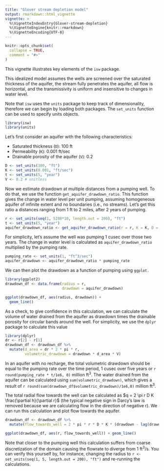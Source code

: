 ```yaml
---
title: "Glover stream depletion model"
output: rmarkdown::html_vignette
vignette: >
  %\VignetteIndexEntry{Glover-stream-depletion}
  %\VignetteEngine{knitr::rmarkdown}
  %\VignetteEncoding{UTF-8}
---
```


```r
knitr::opts_chunk$set(
  collapse = TRUE,
  comment = "#>"
)
```

This vignette illustrates key elements of the `isw` package.

This idealized model assumes the wells are screened over the saturated thickness of the aquifer, the stream fully penetrates the aquifer, all flow is horizontal, and the transmissivity is uniform and insensitive to changes in water level.

Note that `isw` uses the `units` package to keep track of dimensionality, therefore we can begin by loading both packages. The `set_units` function can be used to specify units objects.

```r
library(isw)
library(units)
```

 Let's first consider an aquifer with the following characteristics:

- Saturated thickness (`D`): 100 ft
- Permeability (`K`): 0.001 ft/sec
- Drainable porosity of the aquifer (`V`): 0.2

```r
D <- set_units(100, "ft")
K <- set_units(0.001, "ft/sec")
t <- set_units(5, "year")
V <- 0.2 # unitless
```

Now we estimate drawdown at multiple distances from a pumping well. To do that, we use the function `get_aquifer_drawdown_ratio`. This function gives the change in water level per unit pumping, assuming homogeneous aquifer of infinite extent and no boundaries (i.e., no streams). Let's get this ratio a distances ranging from 1 ft to 2 miles, after 2 years of pumping.


```r
r <- set_units(seq(1, 5280*10, length.out = 200), "ft")
t <- set_units(5, "year")
aquifer_drawdown_ratio <- get_aquifer_drawdown_ratio(r = r, K = K, D = D, V = V, t = t)
```

For simplicity, let's assume the well was pumping 1 cusec over those two years. The change in water level is calculated as `aquifer_drawdown_ratio` multiplied by the pumping rate.

```r
pumping_rate <- set_units(1, "ft^3/sec")
aquifer_drawdown <- aquifer_drawdown_ratio * pumping_rate
```

We can then plot the drawdown as a function of pumping using `ggplot.`

```r
library(ggplot2)
drawdown_df <- data.frame(radius = r,
                          drawdown = aquifer_drawdown)

ggplot(drawdown_df, aes(radius, drawdown)) +
  geom_line()
```

As a check, to give confidence in this calculation, we can calculate the volume of water drained from the aquifer as drawdown times the drainable porosity for circular bands around the well. For simplicity, we use the `dplyr` package to calculate this value

```r
library(dplyr)
dr <- r[2] - r[1]
drawdown_df <- drawdown_df %>% 
  mutate(d_area = dr * 2 * pi * r,
         volumetric_drawdown = drawdown * d_area * V)
```

In an aquifer with no recharge, the total volumetric drawdown should be equal to the pumping rate over the time period, 1 cusec over five years or `r round(pumping_rate * t/1e6, 0)` million ft^3^. The water drained from the aquifer can be calculated using `sum(volumetric_drawdown)`, which gives a result of `r round(sum(drawdown_df$volumetric_drawdown)/1e6,0)` million ft^3^. 

The total radial flow towards the well can be calculated as $q = 2 \pi r D K \frac{\partial h}{\partial r}$ (the typical negative sign in Darcy's law is removed because we are calculating flow in the direction of negative r). We can run this calculation and plot flow towards the aquifer.

```r
drawdown_df <- drawdown_df %>% 
  mutate(flow_towards_well = 2 * pi * r * D * K * (drawdown - lag(drawdown)) / dr)

ggplot(drawdown_df, aes(r, flow_towards_well)) + geom_line()
```

Note that closer to the pumping well this calculation suffers from coarse discretization of the domain causing the flowrate to diverge from 1 ft^3^/s. You can verify this yourself by, for instance, changing the radius to ` r <- set_units(seq(1, 5, length.out = 200), "ft")` and re-running the calculations.
